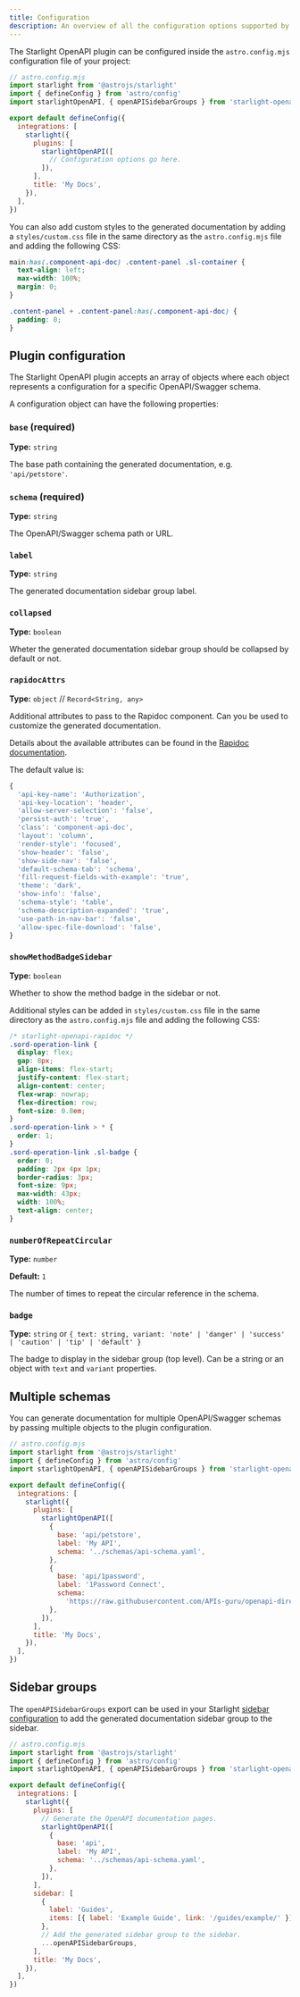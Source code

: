 ```yaml
---
title: Configuration
description: An overview of all the configuration options supported by the Starlight OpenAPI plugin.
---
```


The Starlight OpenAPI plugin can be configured inside the `astro.config.mjs` configuration file of your project:

```js {11}
// astro.config.mjs
import starlight from '@astrojs/starlight'
import { defineConfig } from 'astro/config'
import starlightOpenAPI, { openAPISidebarGroups } from 'starlight-openapi-rapidoc'

export default defineConfig({
  integrations: [
    starlight({
      plugins: [
        starlightOpenAPI([
          // Configuration options go here.
        ]),
      ],
      title: 'My Docs',
    }),
  ],
})
```

You can also add custom styles to the generated documentation by adding a `styles/custom.css` file in the same directory as the `astro.config.mjs` file and adding the following CSS:

```css
main:has(.component-api-doc) .content-panel .sl-container {
  text-align: left;
  max-width: 100%;
  margin: 0;
}

.content-panel + .content-panel:has(.component-api-doc) {
  padding: 0;
}
```

## Plugin configuration

The Starlight OpenAPI plugin accepts an array of objects where each object represents a configuration for a specific OpenAPI/Swagger schema.

A configuration object can have the following properties:

### `base` (required)

**Type:** `string`

The base path containing the generated documentation, e.g. `'api/petstore'`.

### `schema` (required)

**Type:** `string`

The OpenAPI/Swagger schema path or URL.

### `label`

**Type:** `string`

The generated documentation sidebar group label.

### `collapsed`

**Type:** `boolean`

Wheter the generated documentation sidebar group should be collapsed by default or not.

### `rapidocAttrs`

**Type:** `object` // `Record<String, any>`

Additional attributes to pass to the Rapidoc component. Can you be used to customize the generated documentation.

Details about the available attributes can be found in the [Rapidoc documentation](https://mrin9.github.io/RapiDoc/api.html).

The default value is:

```js
{
  'api-key-name': 'Authorization',
  'api-key-location': 'header',
  'allow-server-selection': 'false',
  'persist-auth': 'true',
  'class': 'component-api-doc',
  'layout': 'column',
  'render-style': 'focused',
  'show-header': 'false',
  'show-side-nav': 'false',
  'default-schema-tab': 'schema',
  'fill-request-fields-with-example': 'true',
  'theme': 'dark',
  'show-info': 'false',
  'schema-style': 'table',
  'schema-description-expanded': 'true',
  'use-path-in-nav-bar': 'false',
  'allow-spec-file-download': 'false',
}
```

### `showMethodBadgeSidebar`

**Type:** `boolean`

Whether to show the method badge in the sidebar or not.

Additional styles can be added in `styles/custom.css` file in the same directory as the `astro.config.mjs` file and adding the following CSS:

```css
/* starlight-openapi-rapidoc */
.sord-operation-link {
  display: flex;
  gap: 8px;
  align-items: flex-start;
  justify-content: flex-start;
  align-content: center;
  flex-wrap: nowrap;
  flex-direction: row;
  font-size: 0.8em;
}
.sord-operation-link > * {
  order: 1;
}
.sord-operation-link .sl-badge {
  order: 0;
  padding: 2px 4px 1px;
  border-radius: 3px;
  font-size: 9px;
  max-width: 43px;
  width: 100%;
  text-align: center;
}
```

### `numberOfRepeatCircular`

**Type:** `number`

**Default:** `1`

The number of times to repeat the circular reference in the schema.

### `badge`

**Type:** `string` or `{ text: string, variant: 'note' | 'danger' | 'success' | 'caution' | 'tip' | 'default' }`

The badge to display in the sidebar group (top level). Can be a string or an object with `text` and `variant` properties.

## Multiple schemas

You can generate documentation for multiple OpenAPI/Swagger schemas by passing multiple objects to the plugin configuration.

```js {11-21}
// astro.config.mjs
import starlight from '@astrojs/starlight'
import { defineConfig } from 'astro/config'
import starlightOpenAPI, { openAPISidebarGroups } from 'starlight-openapi-rapidoc'

export default defineConfig({
  integrations: [
    starlight({
      plugins: [
        starlightOpenAPI([
          {
            base: 'api/petstore',
            label: 'My API',
            schema: '../schemas/api-schema.yaml',
          },
          {
            base: 'api/1password',
            label: '1Password Connect',
            schema:
              'https://raw.githubusercontent.com/APIs-guru/openapi-directory/gh-pages/v2/specs/1password.local/connect/1.5.7/openapi.yaml',
          },
        ]),
      ],
      title: 'My Docs',
    }),
  ],
})
```

## Sidebar groups

The `openAPISidebarGroups` export can be used in your Starlight [sidebar configuration](https://starlight.astro.build/reference/configuration/#sidebar) to add the generated documentation sidebar group to the sidebar.

```js {24-25} "{ openAPISidebarGroups }"
// astro.config.mjs
import starlight from '@astrojs/starlight'
import { defineConfig } from 'astro/config'
import starlightOpenAPI, { openAPISidebarGroups } from 'starlight-openapi-rapidoc'

export default defineConfig({
  integrations: [
    starlight({
      plugins: [
        // Generate the OpenAPI documentation pages.
        starlightOpenAPI([
          {
            base: 'api',
            label: 'My API',
            schema: '../schemas/api-schema.yaml',
          },
        ]),
      ],
      sidebar: [
        {
          label: 'Guides',
          items: [{ label: 'Example Guide', link: '/guides/example/' }],
        },
        // Add the generated sidebar group to the sidebar.
        ...openAPISidebarGroups,
      ],
      title: 'My Docs',
    }),
  ],
})
```
